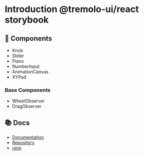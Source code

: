
<Meta title="React/Intro" /> 

# Introduction @tremolo-ui/react storybook

## 🧩 Components

- <LinkTo title="React/Components/Knob">Knob</LinkTo>
- <LinkTo title="React/Components/Slider">Slider</LinkTo>
- <LinkTo title="React/Components/Piano">Piano</LinkTo>
- <LinkTo title="React/Components/NumberInput">NumberInput</LinkTo>
- <LinkTo title="React/Components/AnimationCanvas">AnimationCanvas</LinkTo>
- XYPad

### Base Components

- <LinkTo title="React/Base Components/WheelObserver">WheelObserver</LinkTo>
- <LinkTo title="React/Base Components/DragObserver">DragObserver</LinkTo>

## 📚 Docs

- [Documentation](https://tremolo-ui.vercel.app/)
- [Repository](https://github.com/m1m0zzz/tremolo-ui/tree/main/packages/react)
- [npm](https://www.npmjs.com/package/@tremolo-ui/react)
